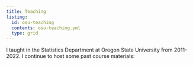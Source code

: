 ```yaml
---
title: Teaching
listing:
  id: osu-teaching
  contents: osu-teaching.yml
  type: grid
---
```


I taught in the Statistics Department at Oregon State University from 2011-2022. I continue to host some past course materials:

::: {#osu-teaching}

:::